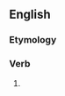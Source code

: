 ==English==

===Etymology===
{{suffix|en|mourn|eth}}

===Verb===
{{head|en|verb form}}

# {{en-archaic third-person singular of|mourn}}